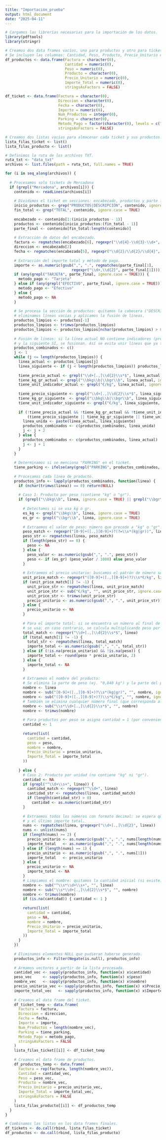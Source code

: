 ```yaml
---
title: "Importación_prueba"
output: html_document
date: "2025-04-11"
---
```


```r
# Cargamos las librerías necesarias para la importación de los datos.
library(pdftools)
library(stringr)

# Creamos dos data frames vacíos, uno para productos y otro para tickets.
# Se incluyen las columnas: Cantidad, Peso, Producto, Precio_Unitario e Importe_Total.
df_productos <- data.frame(Factura = character(0), 
                           Cantidad = numeric(0),
                           Peso = numeric(0), 
                           Producto = character(0), 
                           Precio_Unitario = numeric(0),
                           Importe_Total = numeric(0),
                           stringsAsFactors = FALSE)

df_ticket <- data.frame(Factura = character(0), 
                        Direccion = character(0), 
                        Fecha = character(0), 
                        Importe = numeric(0), 
                        Num_Productos = integer(0), 
                        Parking = character(0), 
                        Metodo_Pago = factor(character(0), levels = c("Efectivo", "Tarjeta")), 
                        stringsAsFactors = FALSE)

# Creamos dos listas vacías para almacenar cada ticket y sus productos.
lista_filas_ticket <- list()
lista_filas_producto <- list()

# Definimos la ruta de los archivos TXT.
ruta_txt <- "data_txt"
archivos <- list.files(path = ruta_txt, full.names = TRUE)

for (i in seq_along(archivos)) {
  
  # Procesamos solo tickets de Mercadona
  if (grepl("Mercadona", archivos[i])) {
    contenido <- readLines(archivos[i])
    
    # Dividimos el ticket en secciones: encabezado, productos y parte final.
    inicio_productos <- grep("PRODUCTOS|DESCRIPCIÓN", contenido, ignore.case = TRUE)
    fin_total <- grep("TOTAL", contenido, ignore.case = TRUE)
    
    encabezado <- contenido[1:(inicio_productos - 1)]
    productos <- contenido[inicio_productos:(fin_total - 1)]
    parte_final <- contenido[fin_total:length(contenido)]
    
    # Extracción de datos del encabezado.
    factura <- regmatches(encabezado[6], regexpr("\\d{4}-\\d{3}-\\d+", encabezado[6]))
    direccion <- encabezado[2]
    fecha <- regmatches(encabezado[5], regexpr("\\d{2}/\\d{2}/\\d{4}", encabezado[5]))
    
    # Extracción del importe total y método de pago.
    importe <- as.numeric(gsub(",", ".", regmatches(parte_final[1],
                              regexpr("\\d+,\\d{2}", parte_final[1]))))
    if (any(grepl("TARJETA", parte_final, ignore.case = TRUE))) {
      metodo_pago <- "Tarjeta"
    } else if (any(grepl("EFECTIVO", parte_final, ignore.case = TRUE))) {
      metodo_pago <- "Efectivo"
    } else {
      metodo_pago <- NA
    }
    
    # Se procesa la sección de productos: quitamos la cabecera ("DESCRIPCIÓN..."),
    # eliminamos líneas vacías y aplicamos la fusión de líneas.
    productos_limpios <- productos[-1]
    productos_limpios <- trimws(productos_limpios)
    productos_limpios <- productos_limpios[nchar(productos_limpios) > 0]
    
    # Fusión de líneas: si la línea actual NO contiene indicadores (precio final, "kg", "gr" o "€/kg")
    # y la siguiente SÍ, se fusionan. Así se evita unir líneas que ya tengan datos completos.
    productos_combinados <- c()
    j <- 1
    while (j <= length(productos_limpios)) {
      linea_actual <- productos_limpios[j]
      linea_siguiente <- if (j < length(productos_limpios)) productos_limpios[j+1] else ""
      
      tiene_precio_actual <- grepl("\\d+[.,]\\d{2}\\s*$", linea_actual)
      tiene_kg_gr_actual <- grepl("\\bkg\\b|\\bgr\\b", linea_actual, ignore.case = TRUE)
      tiene_unit_indicador_actual <- grepl("€/kg", linea_actual, ignore.case = TRUE)
      
      tiene_precio_siguiente <- grepl("\\d+[.,]\\d{2}\\s*$", linea_siguiente)
      tiene_kg_gr_siguiente  <- grepl("\\bkg\\b|\\bgr\\b", linea_siguiente, ignore.case = TRUE)
      tiene_unit_indicador_siguiente <- grepl("€/kg", linea_siguiente, ignore.case = TRUE)
      
      if (!tiene_precio_actual && !tiene_kg_gr_actual && !tiene_unit_indicador_actual &&
          (tiene_precio_siguiente || tiene_kg_gr_siguiente || tiene_unit_indicador_siguiente)) {
        linea_unida <- paste(linea_actual, linea_siguiente)
        productos_combinados <- c(productos_combinados, linea_unida)
        j <- j + 2
      } else {
        productos_combinados <- c(productos_combinados, linea_actual)
        j <- j + 1
      }
    }
    
    # Determinamos si se menciona "PARKING" en el ticket.
    tiene_parking <- ifelse(any(grepl("PARKING", productos_combinados, ignore.case = TRUE)), "Sí", "No")
    
    # Procesamos cada línea de producto.
    productos_info <- lapply(productos_combinados, function(linea) {
      if (nchar(trimws(linea)) == 0) return(NULL)
      
      # Caso 1: Producto por peso (contiene "kg" o "gr").
      if (grepl("\\bkg\\b", linea, ignore.case = TRUE) || grepl("\\bgr\\b", linea, ignore.case = TRUE)) {
        
        # Detectamos si se usa kg o gr.
        es_kg <- grepl("\\bkg\\b", linea, ignore.case = TRUE)
        es_gr <- grepl("\\bgr\\b", linea, ignore.case = TRUE)
        
        # Extraemos el valor de peso: número que precede a "kg" o "gr".
        peso_match <- regexpr("[0-9]+([.,][0-9]+)?(?=\\s*(kg|gr))", linea, perl = TRUE)
        peso_str <- regmatches(linea, peso_match)
        if (length(peso_str) == 0) {
          peso <- NA
        } else {
          peso_valor <- as.numeric(gsub(",", ".", peso_str))
          peso <- if (es_gr) (peso_valor / 1000) else peso_valor
        }
        
        # Extraemos el precio unitario: buscamos el patrón de número seguido de "€/kg".
        unit_price_match <- regexpr("([0-9]+([.,][0-9]+)?)\\s*€/kg", linea, perl = TRUE)
        if (unit_price_match[1] != -1) {
          unit_price_str <- regmatches(linea, unit_price_match)
          unit_price_str <- sub("€/kg", "", unit_price_str, ignore.case = TRUE)
          unit_price_str <- trimws(unit_price_str)
          precio_unitario <- as.numeric(gsub(",", ".", unit_price_str))
        } else {
          precio_unitario <- NA
        }
        
        # Para el importe total: si se encuentra un número al final de la línea (que no sea el unitario),
        # se usa; en caso contrario, se calcula multiplicando peso por precio unitario.
        total_match <- regexpr("\\d+[.,]\\d{2}\\s*$", linea)
        if (total_match[1] != -1) {
          total_str <- regmatches(linea, total_match)
          importe_total <- as.numeric(gsub(",", ".", total_str))
        } else if (!is.na(precio_unitario) && !is.na(peso)) {
          importe_total <- round(peso * precio_unitario, 2)
        } else {
          importe_total <- NA
        }
        
        # Extraemos el nombre del producto:
        # Se elimina la parte de peso (ej. "0,840 kg") y la parte del precio unitario (ej. "1,85 €/kg").
        nombre <- linea
        nombre <- sub("[0-9]+([.,][0-9]+)?\\s*(kg|gr)", "", nombre, ignore.case = TRUE)
        nombre <- sub("([0-9]+([.,][0-9]+)?)\\s*€/kg", "", nombre, ignore.case = TRUE)
        # También se elimina cualquier número final (que corresponda al importe total) si aparece.
        nombre <- sub("\\s*\\d+[.,]\\d{2}\\s*$", "", nombre)
        nombre <- trimws(nombre)
        
        # Para productos por peso se asigna cantidad = 1 (por conveniencia).
        cantidad <- 1
        
        return(list(
          cantidad = cantidad,
          peso = peso,
          nombre = nombre,
          Precio_Unitario = precio_unitario,
          Importe_Total = importe_total
        ))
        
      } else {
        # Caso 2: Producto por unidad (no contiene "kg" ni "gr").
        cantidad <- NA
        if (grepl("^\\d+\\s+", linea)) {
          cantidad_match <- regexpr("^\\d+", linea)
          cantidad_str <- regmatches(linea, cantidad_match)
          if (length(cantidad_str) > 0)
            cantidad <- as.numeric(cantidad_str)
        }
        
        # Extraemos todos los números con formato decimal; se espera que el penúltimo sea precio unitario
        # y el último importe total.
        nums <- regmatches(linea, gregexpr("\\d+[.,]\\d{2}", linea))
        nums <- unlist(nums)
        if (length(nums) >= 2) {
          precio_unitario <- as.numeric(gsub(",", ".", nums[length(nums)-1]))
          importe_total   <- as.numeric(gsub(",", ".", nums[length(nums)]))
        } else if (length(nums) == 1) {
          precio_unitario <- as.numeric(gsub(",", ".", nums[1]))
          importe_total   <- precio_unitario
        } else {
          precio_unitario <- NA
          importe_total <- NA
        }
        # Limpiamos el nombre: quitamos la cantidad inicial (si existe) y cualquier número al final.
        nombre <- sub("^\\s*\\d+\\s+", "", linea)
        nombre <- sub("\\s*\\d+[.,]\\d{2}\\s*$", "", nombre)
        nombre <- trimws(nombre)
        if (is.na(cantidad)) { cantidad <- 1 }
        
        return(list(
          cantidad = cantidad,
          peso = NA,
          nombre = nombre,
          Precio_Unitario = precio_unitario,
          Importe_Total = importe_total
        ))
      }
    })
    
    # Eliminamos elementos NULL que pudieran haberse generado.
    productos_info <- Filter(Negate(is.null), productos_info)
    
    # Armamos vectores a partir de la lista procesada.
    cantidad_vec <- sapply(productos_info, function(x) x$cantidad)
    peso_vec     <- sapply(productos_info, function(x) x$peso)
    nombre_vec   <- sapply(productos_info, function(x) x$nombre)
    precio_unitario_vec <- sapply(productos_info, function(x) x$Precio_Unitario)
    importe_total_vec   <- sapply(productos_info, function(x) x$Importe_Total)
    
    # Creamos el data frame del ticket.
    df_ticket_temp <- data.frame(
      Factura = factura,
      Direccion = direccion,
      Fecha = fecha,
      Importe = importe,
      Num_Productos = length(nombre_vec),
      Parking = tiene_parking,
      Metodo_Pago = metodo_pago,
      stringsAsFactors = FALSE
    )
    lista_filas_ticket[[i]] <- df_ticket_temp
    
    # Creamos el data frame de productos.
    df_productos_temp <- data.frame(
      Factura = rep(factura, length(nombre_vec)),
      Cantidad = cantidad_vec,
      Peso = peso_vec,
      Producto = nombre_vec,
      Precio_Unitario = precio_unitario_vec,
      Importe_Total = importe_total_vec,
      stringsAsFactors = FALSE
    )
    lista_filas_producto[[i]] <- df_productos_temp
  }
}

# Combinamos las listas en los data frames finales.
df_tickets <- do.call(rbind, lista_filas_ticket)
df_productos <- do.call(rbind, lista_filas_producto)

```
